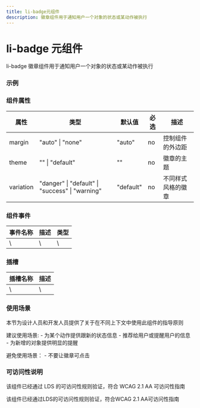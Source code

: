 ```yaml
---
title: li-badge元组件
description: 徽章组件用于通知用户一个对象的状态或某动作被执行
---
```


# li-badge 元组件

li-badge 徽章组件用于通知用户一个对象的状态或某动作被执行

### 示例

<LiBadge></LiBadge>

### 组件属性

| 属性      | 类型                                            | 默认值    | 必选 | 描述               |
| --------- | ----------------------------------------------- | --------- | ---- | ------------------ |
| margin    | "auto" \| "none"                                | "auto"    | no   | 控制组件的外边距   |
| theme     | "" \| "default"                                 | ""        | no   | 徽章的主题         |
| variation | "danger" \| "default" \| "success" \| "warning" | "default" | no   | 不同样式风格的徽章 |

### 组件事件

| 事件名称 | 描述 | 类型 |
| -------- | ---- | ---- |
| \        | \    | \    |

### 插槽

| 插槽名称 | 描述 |
| -------- | ---- |
| \        | \    |

### 使用场景

本节为设计人员和开发人员提供了关于在不同上下文中使用此组件的指导原则


<Callout emoji='❤️'>
  建议使用场景: - 为某个动作提供跟新的状态信息 - 推荐给用户或提醒用户的信息 -
  为新增的对象提供明显的提醒
</Callout>

<Callout
  type='error'
  emoji='️🚫'>
  避免使用场景： - 不要让徽章可点击
</Callout>

### 可访问性说明

该组件已经通过 LDS 的可访问性规则验证，符合 WCAG 2.1 AA 可访问性指南

<Callout
  type='warning'
  emoji='✅'>
  该组件已经通过LDS的可访问性规则验证，符合WCAG 2.1 AA可访问性指南
</Callout>
